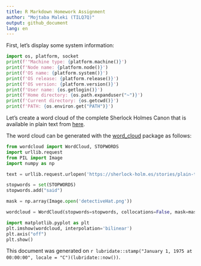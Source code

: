 ```yaml
---
title: R Markdown Homework Assignment
author: "Mojtaba Maleki (TILQ7Q)"
output: github_document
lang: en
---
```


First, let's display some system information:

```python
import os, platform, socket
print(f'"Machine type: {platform.machine()}')
print(f'Node name: {platform.node()}')
print(f'OS name: {platform.system()}')
print(f'OS release: {platform.release()}')
print(f'OS version: {platform.version()}')
print(f'User name: {os.getlogin()}')
print(f'Home directory: {os.path.expanduser("~")}')
print(f'Current directory: {os.getcwd()}')
print(f'PATH: {os.environ.get("PATH")}')
```

Let's create a word cloud of the complete Sherlock Holmes Canon that is available in plain text from [here](https://sherlock-holm.es/stories/plain-text/cano.txt).

The word cloud can be generated with the [word_cloud](https://github.com/amueller/word_cloud) package as follows:

```python
from wordcloud import WordCloud, STOPWORDS
import urllib.request
from PIL import Image
import numpy as np

text = urllib.request.urlopen('https://sherlock-holm.es/stories/plain-text/cano.txt').read().decode('utf-8')

stopwords = set(STOPWORDS)
stopwords.add("said")

mask = np.array(Image.open('detectiveHat.png'))

wordcloud = WordCloud(stopwords=stopwords, collocations=False, mask=mask, margin=0, background_color='white').generate(text)

import matplotlib.pyplot as plt
plt.imshow(wordcloud, interpolation='bilinear')
plt.axis("off")
plt.show()
```

This document was generated on `r lubridate::stamp("January 1, 1975 at 00:00:00", locale = "C")(lubridate::now())`.
